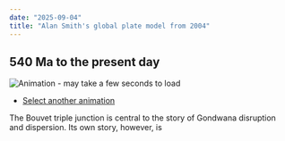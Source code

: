 ```yaml
---
date: "2025-09-04"
title: "Alan Smith's global plate model from 2004"
---
```


## 540 Ma to the present day

![Animation - may take a few seconds to load](./assets/feb04.gif)

* [Select another animation](../animations)

The Bouvet triple junction is central to the story of Gondwana disruption and dispersion. Its own story, however, is
